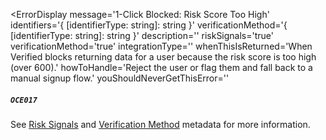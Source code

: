 
<ErrorDisplay
  message='1-Click Blocked: Risk Score Too High'
  identifiers='{ [identifierType: string]: string }'
  verificationMethod='{ [identifierType: string]: string }'
  description=''
  riskSignals='true'
  verificationMethod='true'
  integrationType=''
  whenThisIsReturned='When Verified blocks returning data for a user because the risk score is too high (over 600).'
  howToHandle='Reject the user or flag them and fall back to a manual signup flow.'
  youShouldNeverGetThisError=''
>
  ##### `OCE017`
</ErrorDisplay>

See [Risk Signals](/reference/data/outputs#risk-signals) and [Verification Method](/reference/data/outputs#metadata) metadata for more information.
